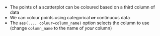 - The points of a scatterplot can be coloured based on a third column of data
- We can colour points using categorical ***or*** continuous data
- The `aes(..., colour=column_name)` option selects the column to use (change `column_name` to the name of *your* column)
